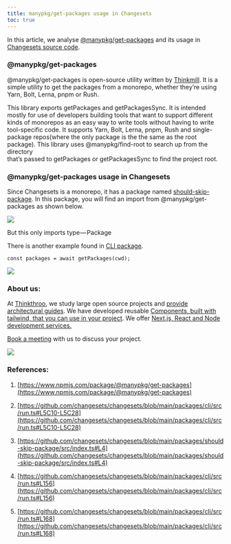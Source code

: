 ```yaml
---
title: manypkg/get-packages usage in Changesets
toc: true
---
```


In this article, we analyse [@manypkg/get-packages](https://www.npmjs.com/package/@manypkg/get-packages) and its usage in [Changesets source code](https://github.com/changesets/changesets/blob/main/packages/should-skip-package/src/index.ts#L4).

### @manypkg/get-packages

@manypkg/get-packages is open-source utility written by [Thinkmill](https://www.thinkmill.com.au/). It is a   
simple utility to get the packages from a monorepo, whether they’re using Yarn, Bolt, Lerna, pnpm or Rush.

This library exports getPackages and getPackagesSync. It is intended mostly for use of developers building tools that want to support different kinds of monorepos as an easy way to write tools without having to write   
tool-specific code. It supports Yarn, Bolt, Lerna, pnpm, Rush and single-package repos(where the only package is the the same as the root package). This library uses @manypkg/find-root to search up from the directory   
that’s passed to getPackages or getPackagesSync to find the project root.

### @manypkg/get-packages usage in Changesets

Since Changesets is a monorepo, it has a package named [should-skip-package](https://github.com/changesets/changesets/blob/main/packages/should-skip-package/src/index.ts#L4). In this package, you will find an import from @manypkg/get-packages as shown below.

![](https://cdn-images-1.medium.com/max/1600/1*o_QKghWDrBGODrgrm9Tb4g.png)

But this only imports type — Package

There is another example found in [CLI package](https://github.com/changesets/changesets/blob/main/packages/cli/src/run.ts#L40).

```plaintext
const packages = await getPackages(cwd);
```

![](https://cdn-images-1.medium.com/max/1600/1*y2mudwTOKEX0XcVT0S4DMg.png)

### About us:

At [Thinkthroo](https://thinkthroo.com/), we study large open source projects and [provide architectural guides](https://app.thinkthroo.com/architecture). We have developed reusable [Components, built with tailwind, that you can use in your project](https://thinkthroo.com/components). We offer [Next.js, React and Node development services.](https://thinkthroo.com/components)

[Book a meeting](https://cal.com/team-thinkthroo-dxiovj/consultation?date=2024-10-19&month=2024-10) with us to discuss your project.

![](https://cdn-images-1.medium.com/max/1600/0*NxFtbdT-jz_GGi2N.png)

### References:

1. [https://www.npmjs.com/package/@manypkg/get-packages](https://www.npmjs.com/package/@manypkg/get-packages)
    
2. [https://github.com/changesets/changesets/blob/main/packages/cli/src/run.ts#L5C10-L5C28](https://github.com/changesets/changesets/blob/main/packages/cli/src/run.ts#L5C10-L5C28)
    
3. [https://github.com/changesets/changesets/blob/main/packages/should-skip-package/src/index.ts#L4](https://github.com/changesets/changesets/blob/main/packages/should-skip-package/src/index.ts#L4)
    
4. [https://github.com/changesets/changesets/blob/main/packages/cli/src/run.ts#L156](https://github.com/changesets/changesets/blob/main/packages/cli/src/run.ts#L156)
    
5. [https://github.com/changesets/changesets/blob/main/packages/cli/src/run.ts#L168](https://github.com/changesets/changesets/blob/main/packages/cli/src/run.ts#L168)
